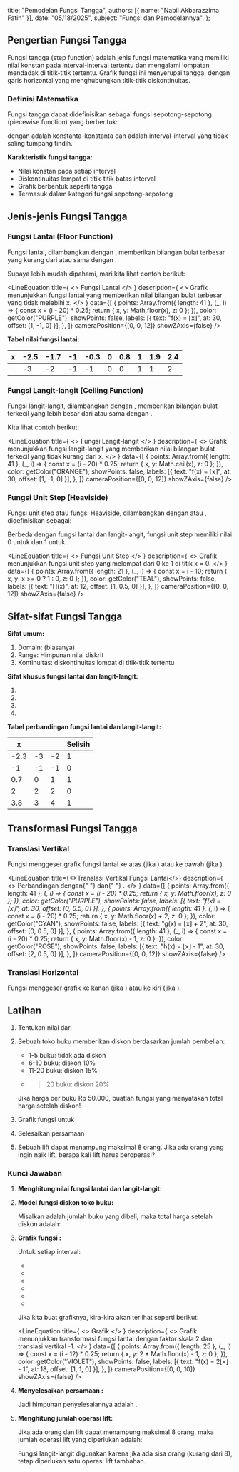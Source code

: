 
  title: "Pemodelan Fungsi Tangga",
  authors: [{ name: "Nabil Akbarazzima Fatih" }],
  date: "05/18/2025",
  subject: "Fungsi dan Pemodelannya",
};

## Pengertian Fungsi Tangga

Fungsi tangga (step function) adalah jenis fungsi matematika yang memiliki nilai konstan pada interval-interval tertentu dan mengalami lompatan mendadak di titik-titik tertentu. Grafik fungsi ini menyerupai tangga, dengan garis horizontal yang menghubungkan titik-titik diskontinuitas.

### Definisi Matematika

Fungsi tangga dapat didefinisikan sebagai fungsi sepotong-sepotong (piecewise function) yang berbentuk:

<BlockMath math="f(x) = \begin{cases} c_1, & \text{jika } a_1 \leq x < b_1 \\ c_2, & \text{jika } a_2 \leq x < b_2 \\ c_3, & \text{jika } a_3 \leq x < b_3 \\ \vdots \\ c_n, & \text{jika } a_n \leq x < b_n \end{cases}" />

dengan <InlineMath math="c_1, c_2, c_3, \ldots, c_n" /> adalah konstanta-konstanta dan <InlineMath math="[a_i, b_i)" /> adalah interval-interval yang tidak saling tumpang tindih.

**Karakteristik fungsi tangga:**

- Nilai konstan pada setiap interval
- Diskontinuitas lompat di titik-titik batas interval
- Grafik berbentuk seperti tangga
- Termasuk dalam kategori fungsi sepotong-sepotong

## Jenis-jenis Fungsi Tangga

### Fungsi Lantai (Floor Function)

Fungsi lantai, dilambangkan dengan <InlineMath math="\lfloor x \rfloor" />, memberikan bilangan bulat terbesar yang kurang dari atau sama dengan <InlineMath math="x" />.

<BlockMath math="\lfloor x \rfloor = \max\{n \in \mathbb{Z} : n \leq x\}" />

Supaya lebih mudah dipahami, mari kita lihat contoh berikut:

<LineEquation
  title={
    <>
      Fungsi Lantai <InlineMath math="f(x) = \lfloor x \rfloor" />
    </>
  }
  description={
    <>
      Grafik menunjukkan fungsi lantai yang memberikan nilai bilangan bulat
      terbesar yang tidak melebihi x.
    </>
  }
  data={[
    {
      points: Array.from({ length: 41 }, (_, i) => {
        const x = (i - 20) * 0.25;
        return { x, y: Math.floor(x), z: 0 };
      }),
      color: getColor("PURPLE"),
      showPoints: false,
      labels: [{ text: "f(x) = ⌊x⌋", at: 30, offset: [1, -1, 0] }],
    },
  ]}
  cameraPosition={[0, 0, 12]}
  showZAxis={false}
/>

**Tabel nilai fungsi lantai:**

| x                                       | -2.5 | -1.7 | -1  | -0.3 | 0   | 0.8 | 1   | 1.9 | 2.4 |
| --------------------------------------- | ---- | ---- | --- | ---- | --- | --- | --- | --- | --- |
| <InlineMath math="\lfloor x \rfloor" /> | -3   | -2   | -1  | -1   | 0   | 0   | 1   | 1   | 2   |

### Fungsi Langit-langit (Ceiling Function)

Fungsi langit-langit, dilambangkan dengan <InlineMath math="\lceil x \rceil" />, memberikan bilangan bulat terkecil yang lebih besar dari atau sama dengan <InlineMath math="x" />.

<BlockMath math="\lceil x \rceil = \min\{n \in \mathbb{Z} : n \geq x\}" />

Kita lihat contoh berikut:

<LineEquation
  title={
    <>
      Fungsi Langit-langit <InlineMath math="f(x) = \lceil x \rceil" />
    </>
  }
  description={
    <>
      Grafik menunjukkan fungsi langit-langit yang memberikan nilai bilangan
      bulat terkecil yang tidak kurang dari x.
    </>
  }
  data={[
    {
      points: Array.from({ length: 41 }, (_, i) => {
        const x = (i - 20) * 0.25;
        return { x, y: Math.ceil(x), z: 0 };
      }),
      color: getColor("ORANGE"),
      showPoints: false,
      labels: [{ text: "f(x) = ⌈x⌉", at: 30, offset: [1, -1, 0] }],
    },
  ]}
  cameraPosition={[0, 0, 12]}
  showZAxis={false}
/>

### Fungsi Unit Step (Heaviside)

Fungsi unit step atau fungsi Heaviside, dilambangkan dengan <InlineMath math="H(x)" /> atau <InlineMath math="u(x)" />, didefinisikan sebagai:

<BlockMath math="H(x) = \begin{cases} 0, & \text{jika } x < 0 \\ 1, & \text{jika } x \geq 0 \end{cases}" />

Berbeda dengan fungsi lantai dan langit-langit, fungsi unit step memiliki nilai 0 untuk <InlineMath math="x < 0" /> dan 1 untuk <InlineMath math="x \geq 0" />.

<LineEquation
  title={
    <>
      Fungsi Unit Step <InlineMath math="H(x)" />
    </>
  }
  description={
    <>
      Grafik menunjukkan fungsi unit step yang melompat dari 0 ke 1 di titik x =
      0.
    </>
  }
  data={[
    {
      points: Array.from({ length: 21 }, (_, i) => {
        const x = i - 10;
        return { x, y: x >= 0 ? 1 : 0, z: 0 };
      }),
      color: getColor("TEAL"),
      showPoints: false,
      labels: [{ text: "H(x)", at: 12, offset: [1, 0.5, 0] }],
    },
  ]}
  cameraPosition={[0, 0, 12]}
  showZAxis={false}
/>

## Sifat-sifat Fungsi Tangga

**Sifat umum:**

1. Domain: <InlineMath math="\mathbb{R}" /> (biasanya)
2. Range: Himpunan nilai diskrit
3. Kontinuitas: diskontinuitas lompat di titik-titik tertentu

**Sifat khusus fungsi lantai dan langit-langit:**

1. <InlineMath math="\lfloor x \rfloor \leq x < \lfloor x \rfloor + 1" />
2. <InlineMath math="\lceil x \rceil - 1 < x \leq \lceil x \rceil" />
3. <InlineMath math="\lceil x \rceil = \lfloor x \rfloor + 1 \text{ jika } x \notin \mathbb{Z}" />
4. <InlineMath math="\lceil x \rceil = \lfloor x \rfloor \text{ jika } x \in \mathbb{Z}" />

**Tabel perbandingan fungsi lantai dan langit-langit:**

| x    | <InlineMath math="\lfloor x \rfloor" /> | <InlineMath math="\lceil x \rceil" /> | Selisih |
| ---- | --------------------------------------- | ------------------------------------- | ------- |
| -2.3 | -3                                      | -2                                    | 1       |
| -1   | -1                                      | -1                                    | 0       |
| 0.7  | 0                                       | 1                                     | 1       |
| 2    | 2                                       | 2                                     | 0       |
| 3.8  | 3                                       | 4                                     | 1       |

## Transformasi Fungsi Tangga

### Translasi Vertikal

Fungsi <InlineMath math="f(x) = \lfloor x \rfloor + k" /> menggeser grafik fungsi lantai ke atas (jika <InlineMath math="k > 0" />) atau ke bawah (jika <InlineMath math="k < 0" />).

<LineEquation
  title={<>Translasi Vertikal Fungsi Lantai</>}
  description={
    <>
      Perbandingan <InlineMath math="f(x) = \lfloor x \rfloor" /> dengan{" "}
      <InlineMath math="g(x) = \lfloor x \rfloor + 2" /> dan{" "}
      <InlineMath math="h(x) = \lfloor x \rfloor - 1" />.
    </>
  }
  data={[
    {
      points: Array.from({ length: 41 }, (_, i) => {
        const x = (i - 20) * 0.25;
        return { x, y: Math.floor(x), z: 0 };
      }),
      color: getColor("PURPLE"),
      showPoints: false,
      labels: [{ text: "f(x) = ⌊x⌋", at: 30, offset: [0, 0.5, 0] }],
    },
    {
      points: Array.from({ length: 41 }, (_, i) => {
        const x = (i - 20) * 0.25;
        return { x, y: Math.floor(x) + 2, z: 0 };
      }),
      color: getColor("CYAN"),
      showPoints: false,
      labels: [{ text: "g(x) = ⌊x⌋ + 2", at: 30, offset: [0, 0.5, 0] }],
    },
    {
      points: Array.from({ length: 41 }, (_, i) => {
        const x = (i - 20) * 0.25;
        return { x, y: Math.floor(x) - 1, z: 0 };
      }),
      color: getColor("ROSE"),
      showPoints: false,
      labels: [{ text: "h(x) = ⌊x⌋ - 1", at: 30, offset: [2, 0.5, 0] }],
    },
  ]}
  cameraPosition={[0, 0, 12]}
  showZAxis={false}
/>

### Translasi Horizontal

Fungsi <InlineMath math="f(x) = \lfloor x - h \rfloor" /> menggeser grafik ke kanan (jika <InlineMath math="h > 0" />) atau ke kiri (jika <InlineMath math="h < 0" />).

## Latihan

1. Tentukan nilai dari <InlineMath math="\lfloor 3.7 \rfloor + \lceil -2.3 \rceil" />

2. Sebuah toko buku memberikan diskon berdasarkan jumlah pembelian:

   - 1-5 buku: tidak ada diskon
   - 6-10 buku: diskon 10%
   - 11-20 buku: diskon 15%
   - > 20 buku: diskon 20%

   Jika harga per buku Rp 50.000, buatlah fungsi yang menyatakan total harga setelah diskon!

3. Grafik fungsi <InlineMath math="f(x) = 2\lfloor x \rfloor - 1" /> untuk <InlineMath math="-3 \leq x \leq 3" />

4. Selesaikan persamaan <InlineMath math="\lfloor 2x + 1 \rfloor = 5" />

5. Sebuah lift dapat menampung maksimal 8 orang. Jika ada <InlineMath math="n" /> orang yang ingin naik lift, berapa kali lift harus beroperasi?

### Kunci Jawaban

1. **Menghitung nilai fungsi lantai dan langit-langit:**

   <div className="flex flex-col gap-4">
     <BlockMath math="\lfloor 3.7 \rfloor = 3 \text{ (bilangan bulat terbesar } \leq 3.7\text{)}" />
     <BlockMath math="\lceil -2.3 \rceil = -2 \text{ (bilangan bulat terkecil } \geq -2.3\text{)}" />
     <BlockMath math="\lfloor 3.7 \rfloor + \lceil -2.3 \rceil = 3 + (-2) = 1" />
   </div>

2. **Model fungsi diskon toko buku:**

   Misalkan <InlineMath math="n" /> adalah jumlah buku yang dibeli, maka total harga setelah diskon adalah:

   <div className="flex flex-col gap-4">
     <BlockMath math="H(n) = \begin{cases} 50000n, & \text{jika } 1 \leq n \leq 5 \\ 50000n \times 0.9, & \text{jika } 6 \leq n \leq 10 \\ 50000n \times 0.85, & \text{jika } 11 \leq n \leq 20 \\ 50000n \times 0.8, & \text{jika } n > 20 \end{cases}" />
   </div>

3. **Grafik fungsi <InlineMath math="f(x) = 2\lfloor x \rfloor - 1" />:**

   Untuk setiap interval:

   - <InlineMath math="-3 \leq x < -2: f(x) = 2(-3) - 1 = -7" />
   - <InlineMath math="-2 \leq x < -1: f(x) = 2(-2) - 1 = -5" />
   - <InlineMath math="-1 \leq x < 0: f(x) = 2(-1) - 1 = -3" />
   - <InlineMath math="0 \leq x < 1: f(x) = 2(0) - 1 = -1" />
   - <InlineMath math="1 \leq x < 2: f(x) = 2(1) - 1 = 1" />
   - <InlineMath math="2 \leq x \leq 3: f(x) = 2(2) - 1 = 3" />

   Jika kita buat grafiknya, kira-kira akan terlihat seperti berikut:

   <LineEquation
     title={
       <>
         Grafik <InlineMath math="f(x) = 2\lfloor x \rfloor - 1" />
       </>
     }
     description={
       <>
         Grafik menunjukkan transformasi fungsi lantai dengan faktor skala 2 dan
         translasi vertikal -1.
       </>
     }
     data={[
       {
         points: Array.from({ length: 25 }, (_, i) => {
           const x = (i - 12) * 0.25;
           return { x, y: 2 * Math.floor(x) - 1, z: 0 };
         }),
         color: getColor("VIOLET"),
         showPoints: false,
         labels: [{ text: "f(x) = 2⌊x⌋ - 1", at: 18, offset: [1, 1, 0] }],
       },
     ]}
     cameraPosition={[0, 0, 10]}
     showZAxis={false}
   />

4. **Menyelesaikan persamaan <InlineMath math="\lfloor 2x + 1 \rfloor = 5" />:**

   <div className="flex flex-col gap-4">
     <BlockMath math="5 \leq 2x + 1 < 6" />
     <BlockMath math="4 \leq 2x < 5" />
     <BlockMath math="2 \leq x < 2.5" />
   </div>

   Jadi himpunan penyelesaiannya adalah <InlineMath math="x \in [2, 2.5)" />.

5. **Menghitung jumlah operasi lift:**

   Jika ada <InlineMath math="n" /> orang dan lift dapat menampung maksimal 8 orang, maka jumlah operasi lift yang diperlukan adalah:

   <BlockMath math="f(n) = \lceil \frac{n}{8} \rceil" />

   Fungsi langit-langit digunakan karena jika ada sisa orang (kurang dari 8), tetap diperlukan satu operasi lift tambahan.
